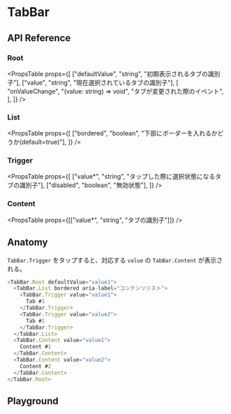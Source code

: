 
<Meta of={TabBarStories} />

# TabBar

## API Reference

### Root

<PropsTable
  props={[
    ["defaultValue", "string", "初期表示されるタブの識別子"],
    ["value", "string", "現在選択されているタブの識別子"],
    [
      "onValueChange",
      "(value: string) => void",
      "タブが変更された際のイベント",
    ],
  ]}
/>

### List

<PropsTable
  props={[
    ["bordered", "boolean", "下部にボーダーを入れるかどうか(default=true)"],
  ]}
/>

### Trigger

<PropsTable
  props={[
    ["value*", "string", "タップした際に選択状態になるタブの識別子"],
    ["disabled", "boolean", "無効状態"],
  ]}
/>

### Content

<PropsTable props={[["value*", "string", "タブの識別子"]]} />

## Anatomy

`TabBar.Trigger` をタップすると、対応する `value` の `TabBar.Content` が表示される。

```typescript
<TabBar.Root defaultValue="value1">
  <TabBar.List bordered aria-label="コンテンツリスト">
    <TabBar.Trigger value="value1">
      Tab #1
    </TabBar.Trigger>
    <TabBar.Trigger value="value2">
      Tab #2
    </TabBar.Trigger>
  </TabBar.List>
  <TabBar.Content value="value1">
    Content #1
  </TabBar.Content>
  <TabBar.Content value="value2">
    Content #2
  </TabBar.Content>
</TabBar.Root>
```

## Playground

<Story />
<Controls />
